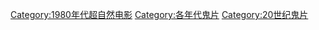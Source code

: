 [[Category:1980年代超自然电影|Category:1980年代超自然电影]]
[[Category:各年代鬼片|Category:各年代鬼片]]
[[Category:20世纪鬼片|Category:20世纪鬼片]]